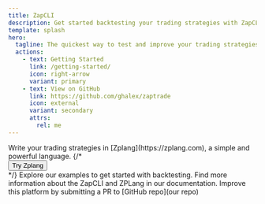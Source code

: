 ```yaml
---
title: ZapCLI
description: Get started backtesting your trading strategies with ZapCLI
template: splash
hero:
  tagline: The quickest way to test and improve your trading strategies!
  actions:
    - text: Getting Started
      link: /getting-started/
      icon: right-arrow
      variant: primary
    - text: View on GitHub
      link: https://github.com/ghalex/zaptrade
      icon: external
      variant: secondary
      attrs:
        rel: me
---
```



<CardGrid stagger>
  <Card title="Discover Zplang" icon="pencil">
    Write your trading strategies in [Zplang](https://zplang.com), a simple and powerful language.
    {/* <div>
      <button class="text-red-500 p-4">Try Zplang</button>
    </div> */}
  </Card>
  <Card title="Try our examples" icon="add-document">
    Explore our examples to get started with backtesting.
  </Card>
  <Card title="Read the docs" icon="open-book">
    Find more information about the ZapCLI and ZPLang in our documentation.

  </Card>
  <Card title="Contribute" icon="seti:git">
    Improve this platform by submitting a PR to [GitHub repo](our repo)
  </Card>
</CardGrid>
